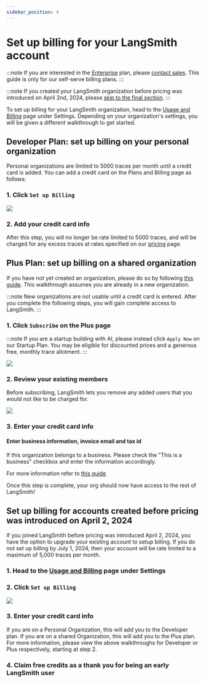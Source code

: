 ```yaml
---
sidebar_position: 4
---
```


# Set up billing for your LangSmith account

:::note
If you are interested in the [Enterprise](https://www.langchain.com/pricing) plan, please [contact sales](https://www.langchain.com/contact-sales). This guide is
only for our self-serve billing plans.
:::

:::note
If you created your LangSmith organization before pricing was introduced on April 2nd, 2024, please [skip to the final section](#set-up-billing-for-accounts-created-before-pricing-was-introduced-on-april-2-2024).
:::

To set up billing for your LangSmith organization, head to the
[Usage and Billing](https://smith.langchain.com/settings/payments) page under Settings. Depending
on your organization's settings, you will be given a different walkthrough to get started.

## Developer Plan: set up billing on your personal organization

Personal organizations are limited to 5000 traces per month until a credit card is added. You can
add a credit card on the Plans and Billing page as follows:

### 1. Click `Set up Billing`

![](../static/free_tier_billing_page.png)

### 2. Add your credit card info

After this step, you will no longer be rate limited to 5000 traces, and will be charged for any excess
traces at rates specified on our [pricing](../../pricing) page.

## Plus Plan: set up billing on a shared organization

If you have not yet created an organization, please do so by following [this guide](./set_up_organization.mdx). This walkthrough assumes you are
already in a new organization.

:::note
New organizations are not usable until a credit card is entered. After you complete the following steps, you will
gain complete access to LangSmith.
:::

### 1. Click `Subscribe` on the Plus page

:::note
If you are a startup building with AI, please instead click `Apply Now` on our Startup Plan. You may be
eligible for discounted prices and a generous free, monthly trace allotment.
:::

![](../static/new_org_billing_page.png)

### 2. Review your existing members

Before subscribing, LangSmith lets you remove any added users that you would not
like to be charged for.

![](../static/new_org_manage_spend.png)

### 3. Enter your credit card info

#### Enter business information, invoice email and tax id
If this organization belongs to a business. Please check the "This is a business" checkbox and enter the information accordingly.

For more information refer to [this guide](./setup_business_info.mdx)

Once this step is complete, your org should now have access to the rest of LangSmith!

## Set up billing for accounts created before pricing was introduced on April 2, 2024

If you joined LangSmith before pricing was introduced April 2, 2024, you have the option to upgrade your
existing account to setup billing. If you do not set up billing by July 1, 2024, then your account will be
rate limited to a maximum of 5,000 traces per month.

### 1. Head to the [Usage and Billing](https://smith.langchain.com/settings/payments) page under Settings

### 2. Click `Set up Billing`

![](../static/setup_billing_legacy.png)

### 3. Enter your credit card info

If you are on a Personal Organization, this will add you to the Developer plan. If you are on a shared Organization, this will add you to the Plus plan. For more information,
please view the above walkthroughs for Developer or Plus respectively, starting at step 2.

### 4. Claim free credits as a thank you for being an early LangSmith user
